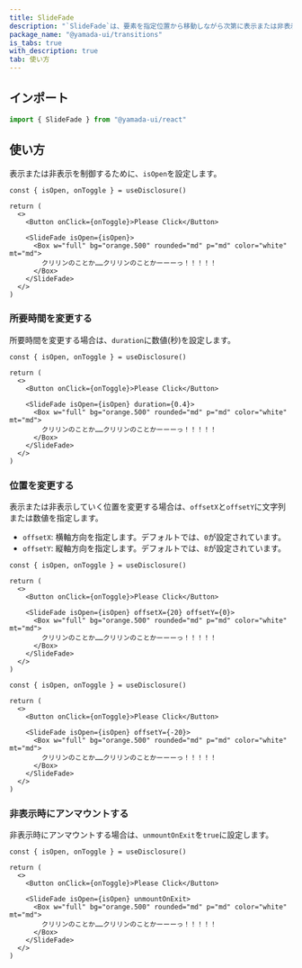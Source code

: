 ```yaml
---
title: SlideFade
description: "`SlideFade`は、要素を指定位置から移動しながら次第に表示または非表示にするコンポーネントです。"
package_name: "@yamada-ui/transitions"
is_tabs: true
with_description: true
tab: 使い方
---
```


## インポート

```ts
import { SlideFade } from "@yamada-ui/react"
```

## 使い方

表示または非表示を制御するために、`isOpen`を設定します。

```tsx functional=true
const { isOpen, onToggle } = useDisclosure()

return (
  <>
    <Button onClick={onToggle}>Please Click</Button>

    <SlideFade isOpen={isOpen}>
      <Box w="full" bg="orange.500" rounded="md" p="md" color="white" mt="md">
        クリリンのことか……クリリンのことかーーーっ！！！！！
      </Box>
    </SlideFade>
  </>
)
```

### 所要時間を変更する

所要時間を変更する場合は、`duration`に数値(秒)を設定します。

```tsx functional=true
const { isOpen, onToggle } = useDisclosure()

return (
  <>
    <Button onClick={onToggle}>Please Click</Button>

    <SlideFade isOpen={isOpen} duration={0.4}>
      <Box w="full" bg="orange.500" rounded="md" p="md" color="white" mt="md">
        クリリンのことか……クリリンのことかーーーっ！！！！！
      </Box>
    </SlideFade>
  </>
)
```

### 位置を変更する

表示または非表示していく位置を変更する場合は、`offsetX`と`offsetY`に文字列または数値を指定します。

- `offsetX`: 横軸方向を指定します。デフォルトでは、`0`が設定されています。
- `offsetY`: 縦軸方向を指定します。デフォルトでは、`8`が設定されています。

```tsx functional=true
const { isOpen, onToggle } = useDisclosure()

return (
  <>
    <Button onClick={onToggle}>Please Click</Button>

    <SlideFade isOpen={isOpen} offsetX={20} offsetY={0}>
      <Box w="full" bg="orange.500" rounded="md" p="md" color="white" mt="md">
        クリリンのことか……クリリンのことかーーーっ！！！！！
      </Box>
    </SlideFade>
  </>
)
```

```tsx functional=true
const { isOpen, onToggle } = useDisclosure()

return (
  <>
    <Button onClick={onToggle}>Please Click</Button>

    <SlideFade isOpen={isOpen} offsetY={-20}>
      <Box w="full" bg="orange.500" rounded="md" p="md" color="white" mt="md">
        クリリンのことか……クリリンのことかーーーっ！！！！！
      </Box>
    </SlideFade>
  </>
)
```

### 非表示時にアンマウントする

非表示時にアンマウントする場合は、`unmountOnExit`を`true`に設定します。

```tsx functional=true
const { isOpen, onToggle } = useDisclosure()

return (
  <>
    <Button onClick={onToggle}>Please Click</Button>

    <SlideFade isOpen={isOpen} unmountOnExit>
      <Box w="full" bg="orange.500" rounded="md" p="md" color="white" mt="md">
        クリリンのことか……クリリンのことかーーーっ！！！！！
      </Box>
    </SlideFade>
  </>
)
```
